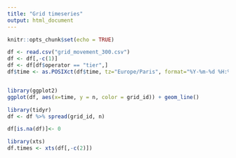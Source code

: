 ```yaml
---
title: "Grid timeseries"
output: html_document
---
```


```r
knitr::opts_chunk$set(echo = TRUE)
```



```r
df <- read.csv("grid_movement_300.csv")
df <- df[,-c(1)]
df <- df[df$operator == "tier",]
df$time <- as.POSIXct(df$time, tz="Europe/Paris", format="%Y-%m-%d %H:%M:%S")


library(ggplot2)
ggplot(df, aes(x=time, y = n, color = grid_id)) + geom_line()

library(tidyr)
df <- df %>% spread(grid_id, n)

df[is.na(df)]<- 0 

library(xts)
df.times <- xts(df[,-c(2)])


```



